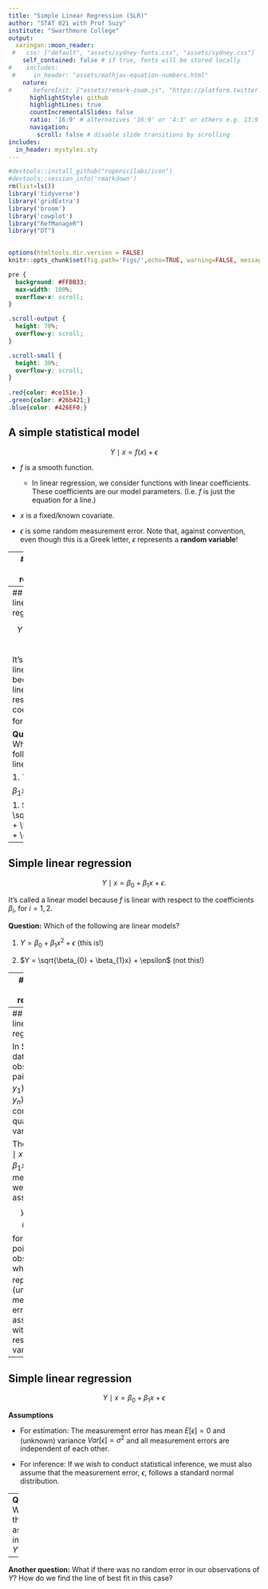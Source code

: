 ```yaml
---
title: "Simple Linear Regression (SLR)"
author: "STAT 021 with Prof Suzy"
institute: "Swarthmore College"
output:
  xaringan::moon_reader:
 #   css: ["default", "assets/sydney-fonts.css", "assets/sydney.css"]
    self_contained: false # if true, fonts will be stored locally
#    includes:
 #     in_header: "assets/mathjax-equation-numbers.html"
    nature:
#      beforeInit: ["assets/remark-zoom.js", "https://platform.twitter.com/widgets.js"]
      highlightStyle: github
      highlightLines: true
      countIncrementalSlides: false
      ratio: '16:9' # alternatives '16:9' or '4:3' or others e.g. 13:9
      navigation:
        scroll: false # disable slide transitions by scrolling
includes:
  in_header: mystyles.sty
---
```


```r
#devtools::install_github("ropenscilabs/icon")
#devtools::session_info('rmarkdown')
rm(list=ls())
library('tidyverse')
library('gridExtra')
library('broom')
library('cowplot')
library("RefManageR")
library("DT")

 
options(htmltools.dir.version = FALSE)
knitr::opts_chunk$set(fig.path='Figs/',echo=TRUE, warning=FALSE, message=FALSE)
```

```css
pre {
  background: #FFBB33;
  max-width: 100%;
  overflow-x: scroll;
}

.scroll-output {
  height: 70%;
  overflow-y: scroll;
}

.scroll-small {
  height: 30%;
  overflow-y: scroll;
}
   
.red{color: #ce151e;}
.green{color: #26b421;}
.blue{color: #426EF0;}
```



## A simple statistical model 

$$Y\mid x = f(x) + \epsilon$$

- $f$ is a smooth function.
  
  - In linear regression, we consider functions with linear coefficients. These coefficients are our model parameters. (I.e. $f$ is just the equation for a line.)

- $x$ is a fixed/known covariate. 

- $\epsilon$ is some random measurement error. Note that, against convention, even though this is a Greek letter, $\epsilon$ represents a **random variable**!


---
## Simple linear regression


Statistical convention represents a regression line with a intercept, $\beta_0$, and a slope $\beta_1$ so that we have the following **simple linear regression model**:
$$Y\mid x = \beta_0 + \beta_1 x + \epsilon.$$


- $Y$ is the response (output) variable. We assume that there is some random error associated with our observations of $Y$.
- $x$ is a predictor (explanatory, covariate, input) variable. We assume there is **no** random error associated with $x$, i.e. that all values of $x$ are fixed, so it's not a random variable.  
- The behavior of $Y$ is modeled conditional upon the predictor $x$.
- $\beta_{0}$, $\beta_{1}$ are the regression model coefficients (the intercept and slope, respectively). 

***

Compare this to the the typical algebraic notation for the equation of a line: 
$$Y = ax + b.$$


For more information on interpreting negative intercept values <a href="https://statisticsbyjim.com/regression/interpret-constant-y-intercept-regression/">go here</a>.

---
## Simple linear regression 

$$Y \mid x = \beta_0 + \beta_1 x + \epsilon.$$

It's called a linear model because $f$ is linear with respect to the coefficients $\beta_{i}$, for $i=1,2$. 




**Question:** Which of the following are linear models? 

1. $Y = \beta_{0} + \beta_{1}x^2 + \epsilon$ 

1. $Y = \sqrt{\beta_{0} + \beta_{1}x} + \epsilon$

---
## Simple linear regression 

$$Y \mid x = \beta_0 + \beta_1 x + \epsilon.$$

It's called a linear model because $f$ is linear with respect to the coefficients $\beta_{i}$, for $i=1,2$. 




**Question:** Which of the following are linear models? 

1. $Y = \beta_{0} + \beta_{1}x^2 + \epsilon$ (this is!)

1. $Y = \sqrt{\beta_{0} + \beta_{1}x} + \epsilon$ (not this!)



---
## Simple linear regression

$$Y \mid x = \beta_0 + \beta_1 x + \epsilon.$$

For now, we are only going to consider the case where $x$ and $Y$ both represent **quantitative, continuous** random variables.


We will be generalizing this SLR (simple linear regression) model to cases where 

  - X is a discrete and quantitative variable; 
  
  - X is a categorical variable (ANOVA);

  - We have more than just one predictor variable (MLR); 

  - Y is a binary variable (logistic regression) - time permitting.
  


---
## Simple linear regression

In SLR, the data we observe are pairs $(x_{1},y_{1}), \dots, (x_{n},y_{n})$, of continuous, quantitative variables. 

The model $Y \mid x = \beta_0 + \beta_1 x + \epsilon$ means that we are assuming 
$$y_{i} = \beta_0 + \beta_1 x_{i} + \epsilon_{i},$$
for each data point we observe where $\epsilon_{i}$ represents an (unobserved) measurement error associated with our response variable. 


---
## Simple linear regression

$$Y \mid x = \beta_0 + \beta_1 x + \epsilon$$

**Assumptions**

- For estimation: The measurement error has mean $E[\epsilon]=0$ and (unknown) variance $Var[\epsilon]=\sigma^2$ and all measurement errors are independent of each other.

- For inference: If we wish to conduct statistical inference, we must also assume that the measurement error, $\epsilon$, follows a standard normal distribution. 


--
**Question:** What do theses assumptions imply about $Y$? 


--
**Another question:** What if there was no random error in our observations of $Y$? How do we find the line of best fit in this case?


